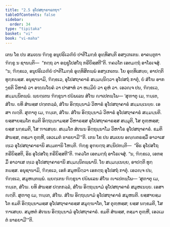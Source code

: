 ```yaml
---
title: "2.5 ອຸໂປສຖາຄາຣກຖາ"
tableOfContents: false
sidebar:
  order: 34
type: "tipitaka"
basket: "vi"
book: "vi-maha"
---
```



<DynamicBreadcrumb />

<Division number="141" book="vi-maha">

<Paragraph number="596" book="vi-maha">
ເຕນ ໂຂ ປນ ສມເຍນ ຠິກ຺ຂູ ອນຸປຣິເວຓິຍໍ ປາຕິໂມກ຺ຂໍ ອຸທ຺ທິສນ຺ຕິ ອສງ຺ເກເຕນ. ອາຄນ຺ຕຸກາ ຠິກ຺ຂູ ນ ຊານນ຺ຕິ—  “ກຕ຺ຖ ວາ ອຊ຺ຊຸໂປສໂຖ ກຣີຍິສ຺ສຕີ”ຕິ. ຠຄວໂຕ ເອຕມຕ຺ຖໍ ອາໂຣເຈສຸໍ. “ນ, ຠິກ຺ຂເວ, ອນຸປຣິເວຓິຍໍ ປາຕິໂມກ຺ຂໍ ອຸທ຺ທິສິຕພ຺ພໍ ອສງ຺ເກເຕນ. ໂຍ ອຸທ຺ທິເສຍ຺ຍ, ອາປຕ຺ຕິ ທຸກ຺ກຏສ຺ສ. ອນຸຊານາມິ, ຠິກ຺ຂເວ, ອຸໂປສຖາຄາຣໍ ສມ຺ມນ຺ນິຕ຺ວາ ອຸໂປສຖໍ ກາຕຸໍ, ຍໍ ສໍໂຆ ອາກງ຺ຂຕິ ວິຫາຣໍ ວາ ອຑ຺ຒໂຍຄໍ ວາ ປາສາທໍ ວາ ຫມ຺ມິຍໍ ວາ ຄຸຫໍ ວາ. ເອວຎ຺ຈ ປນ, ຠິກ຺ຂເວ, ສມ຺ມນ຺ນິຕພ຺ພໍ. ພ຺ຍຕ຺ເຕນ ຠິກ຺ຂຸນາ ປຏິພເລນ ສໍໂຆ ຎາເປຕພ຺ໂພ—
</Paragraph>

<Paragraph number="597" book="vi-maha">
‘ສຸຓາຕຸ ເມ, ຠນ຺ເຕ, ສໍໂຆ. ຍທິ ສໍຆສ຺ສ ປຕ຺ຕກລ຺ລໍ, ສໍໂຆ ອິຕ຺ຖນ຺ນາມໍ ວິຫາຣໍ ອຸໂປສຖາຄາຣໍ ສມ຺ມນ຺ເນຍ຺ຍ. ເອສາ ຎຕ຺ຕິ.
</Paragraph>

<Paragraph number="598" book="vi-maha">
ສຸຓາຕຸ ເມ, ຠນ຺ເຕ, ສໍໂຆ. ສໍໂຆ ອິຕ຺ຖນ຺ນາມໍ ວິຫາຣໍ ອຸໂປສຖາຄາຣໍ ສມ຺ມນ຺ນຕິ. ຍສ຺ສາຍສ຺ມໂຕ ຂມຕິ ອິຕ຺ຖນ຺ນາມສ຺ສ ວິຫາຣສ຺ສ ອຸໂປສຖາຄາຣສ຺ສ ສມ຺ມຸຕິ, ໂສ ຕຸຓ຺ຫສ຺ສ; ຍສ຺ສ ນກ຺ຂມຕິ, ໂສ ຠາເສຍ຺ຍ. ສມ຺ມໂຕ ສໍເຆນ ອິຕ຺ຖນ຺ນາໂມ ວິຫາໂຣ ອຸໂປສຖາຄາຣໍ. ຂມຕິ ສໍຆສ຺ສ, ຕສ຺ມາ ຕຸຓ຺ຫີ, ເອວເມຕໍ ຘາຣຍາມີ’”ຕິ.
</Paragraph>

<Paragraph number="599" book="vi-maha">
ເຕນ ໂຂ ປນ ສມເຍນ ອຎ຺ຎຕຣສ຺ມິໍ ອາວາເສ ທ຺ເວ ອຸໂປສຖາຄາຣານິ ສມ຺ມຕານິ ໂຫນ຺ຕິ. ຠິກ຺ຂູ ອຸຠຍຕ຺ຖ ສນ຺ນິປຕນ຺ຕິ—  “ອິຘ ອຸໂປສໂຖ ກຣີຍິສ຺ສຕິ, ອິຘ ອຸໂປສໂຖ ກຣີຍິສ຺ສຕີ”ຕິ. ຠຄວໂຕ ເອຕມຕ຺ຖໍ ອາໂຣເຈສຸໍ. “ນ, ຠິກ຺ຂເວ, ເອກສ຺ມິໍ ອາວາເສ ທ຺ເວ ອຸໂປສຖາຄາຣານິ ສມ຺ມນ຺ນິຕພ຺ພານິ. ໂຍ ສມ຺ມນ຺ເນຍ຺ຍ, ອາປຕ຺ຕິ ທຸກ຺ກຏສ຺ສ. ອນຸຊານາມິ, ຠິກ຺ຂເວ, ເອກໍ ສມູຫນິຕ຺ວາ ເອກຕ຺ຖ ອຸໂປສຖໍ ກາຕຸໍ. ເອວຎ຺ຈ ປນ, ຠິກ຺ຂເວ, ສມູຫນ຺ຕພ຺ພໍ. ພ຺ຍຕ຺ເຕນ ຠິກ຺ຂຸນາ ປຏິພເລນ ສໍໂຆ ຎາເປຕພ຺ໂພ—
</Paragraph>

<Paragraph number="600" book="vi-maha">
‘ສຸຓາຕຸ ເມ, ຠນ຺ເຕ, ສໍໂຆ. ຍທິ ສໍຆສ຺ສ ປຕ຺ຕກລ຺ລໍ, ສໍໂຆ ອິຕ຺ຖນ຺ນາມໍ ອຸໂປສຖາຄາຣໍ ສມູຫເນຍ຺ຍ. ເອສາ ຎຕ຺ຕິ.
</Paragraph>

<Paragraph number="601" book="vi-maha">
ສຸຓາຕຸ ເມ, ຠນ຺ເຕ, ສໍໂຆ. ສໍໂຆ ອິຕ຺ຖນ຺ນາມໍ ອຸໂປສຖາຄາຣໍ ສມູຫນຕິ. ຍສ຺ສາຍສ຺ມໂຕ ຂມຕິ ອິຕ຺ຖນ຺ນາມສ຺ສ ອຸໂປສຖາຄາຣສ຺ສ ສມຸຄ຺ຆາໂຕ, ໂສ ຕຸຓ຺ຫສ຺ສ; ຍສ຺ສ ນກ຺ຂມຕິ, ໂສ ຠາເສຍ຺ຍ. ສມູຫຕໍ ສໍເຆນ ອິຕ຺ຖນ຺ນາມໍ ອຸໂປສຖາຄາຣໍ. ຂມຕິ ສໍຆສ຺ສ, ຕສ຺ມາ ຕຸຓ຺ຫີ, ເອວເມຕໍ ຘາຣຍາມີ’”ຕິ.
</Paragraph>
</Division>